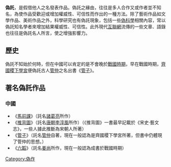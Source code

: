 {{unreferenced|time=2015-05-06T02:22:13+00:00}}
'''偽託'''，是假借他人之名發表作品。偽託之緣由，往往是多人合作又或作者並不知名，為使作品受歡迎或增加權威性、可信性而作出的一種方法。除了藝術作品如文學作品、美術作品之外，科學研究也有偽託現象，包括一些[[偽科學|偽科學]]相關內容，常以偽託知名學者來增加結果權威性、可信性。此外現代[[互聯網|互聯網]]流傳的一些文章、語錄也往往是偽託名人所言，使之增強影響力。

==歷史==
偽託不知始於何時，但在中國可以肯定的是不會晚於[[戰國時期|戰國時期]]，早在戰國時期，[[齊國|齊國]][[稷下學宮|稷下學宮]]便偽託古人[[管仲|管仲]]之名出書《[[管子|管子]]》。

==著名偽託作品==
===中國===
*《[[馬前課|馬前課]]》（託名[[諸葛亮|諸葛亮]]所作）
*《[[推背圖|推背圖]]》（託名[[唐朝|唐朝]][[李淳風|李淳風]]所作）（《推背圖》一書最早記載於《宋史·藝文志》，一些人據此推斷為宋朝人所著）
*《[[管子|管子]]》（託名[[管仲|管仲]]自著，現在一般認為是齊國稷下學宮所著，但書中仍體現了管仲的思想。）
*《[[六韜|六韜]]》（託名[[姜尚|姜尚]]所作，現在一般認為成書於戰國時期）


[[Category:偽作|Category:偽作]]